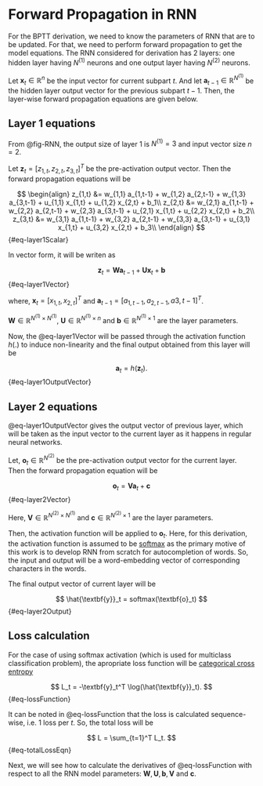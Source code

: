 # Forward Propagation in RNN

For the BPTT derivation, we need to know the parameters of RNN that are to be
updated. For that, we need to perform forward propagation to get the model
equations. The RNN considered for derivation has 2 layers: one hidden layer
having $N^{(1)}$ neurons and one output layer having $N^{(2)}$ neurons.

Let $\textbf{x}_t \in \mathbb{R}^n$ be the input vector for current subpart
$t$. And let $\textbf{a}_{t-1} \in \mathbb{R}^{N^{(1)}}$ be the hidden layer
output vector for the previous subpart $t-1$. Then, the layer-wise forward
propagation equations are given below.

## Layer 1  equations

From @fig-RNN, the output size of layer 1 is $N^{(1)} = 3$ and input vector
size $n=2$.

Let $\textbf{z}_t=[z_{1,t}, z_{2,t},z_{3,t}]^T$ be the pre-activation output
vector. Then the forward propagation equations will be

$$
\begin{align}
z_{1,t} &= w_{1,1} a_{1,t-1} + w_{1,2} a_{2,t-1} + w_{1,3} a_{3,t-1} + u_{1,1} x_{1,t} + u_{1,2} x_{2,t} + b_1\\
z_{2,t} &= w_{2,1} a_{1,t-1} + w_{2,2} a_{2,t-1} + w_{2,3} a_{3,t-1} + u_{2,1} x_{1,t} + u_{2,2} x_{2,t} + b_2\\
z_{3,t} &= w_{3,1} a_{1,t-1} + w_{3,2} a_{2,t-1} + w_{3,3} a_{3,t-1} + u_{3,1} x_{1,t} + u_{3,2} x_{2,t} + b_3\\
\end{align}
$${#eq-layer1Scalar}

In vector form, it will be writen as

$$
\textbf{z}_t = \textbf{W} \textbf{a}_{t-1} + \textbf{U} \textbf{x}_t + \textbf{b}
$${#eq-layer1Vector}

where, $\textbf{x}_t = [x_{1,t}, x_{2,t}]^T$ and $\textbf{a}_{t-1} =
[a_{1,t-1},a_{2,t-1},a{3,t-1}]^T$.

$\textbf{W} \in \mathbb{R}^{N^{(1)}\times N^{(1)}}$, $\textbf{U} \in
\mathbb{R}^{N^{(1)}\times n}$ and $\textbf{b} \in \mathbb{R}^{N^{(1)}\times 1}$
are the layer parameters.

Now, the @eq-layer1Vector will be passed through the activation function $h(.)$
to induce non-linearity and the final output obtained from this layer will be

$$
\textbf{a}_t = h\left(\textbf{z}_t\right) .
$${#eq-layer1OutputVector}


## Layer 2 equations

@eq-layer1OutputVector gives the output vector of previous layer, which will
be taken as the input vector to the current layer as it happens in regular
neural networks.

Let, $\textbf{o}_t \in \mathbb{R}^{N^{(2)}}$ be the pre-activation output
vector for the current layer. Then the forward propagation equation will be

$$
\textbf{o}_t = \textbf{V} \textbf{a}_t + \textbf{c}
$$ {#eq-layer2Vector}

Here, $\textbf{V}\in\mathbb{R}^{N^{(2)}\times N^{(1)}}$ and $\textbf{c}\in\mathbb{R}^{N^{(2)}\times 1}$ are the layer parameters.

Then, the activation function will be applied to $\textbf{o}_t$. Here, for this
derivation, the activation function is assumed to be
[softmax](https://docs.scipy.org/doc/scipy/reference/generated/scipy.special.softmax.html){target="blank"}
as the primary motive of this work is to develop RNN from scratch for
autocompletion of words. So, the input and output will be a word-embedding
vector of corresponding characters in the words.

The final output vector of current layer will be

$$
\hat{\textbf{y}}_t = softmax(\textbf{o}_t)
$$ {#eq-layer2Output}

## Loss calculation

For the case of using softmax activation (which is used for multiclass
classification problem), the apropriate loss function will be
[categorical cross entropy](https://www.geeksforgeeks.org/categorical-cross-entropy-in-multi-class-classification/){target="blank"}

$$
L_t = -\textbf{y}_t^T \log(\hat{\textbf{y}}_t).
$$ {#eq-lossFunction}

It can be noted in @eq-lossFunction that the loss is calculated sequence-wise,
i.e. 1 loss per $t$. So, the total loss will be

$$
L = \sum_{t=1}^T L_t.
$$ {#eq-totalLossEqn}

Next, we will see how to calculate the derivatives of @eq-lossFunction with
respect to all the RNN model parameters:
$\textbf{W},\textbf{U},\textbf{b},\textbf{V}$ and $\textbf{c}$.
